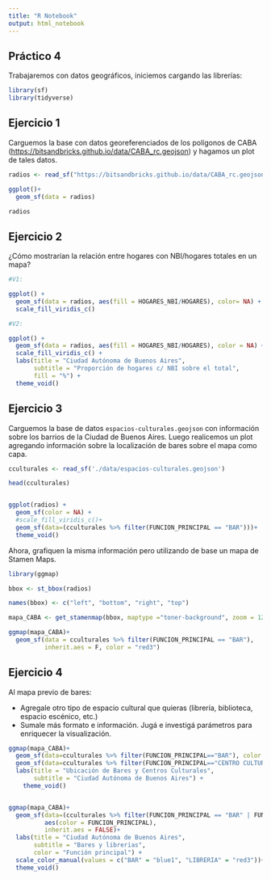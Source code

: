 ```yaml
---
title: "R Notebook"
output: html_notebook
---
```


## Práctico 4

Trabajaremos con datos geográficos, iniciemos cargando las librerías:

```r
library(sf)
library(tidyverse)
```

## Ejercicio 1

Carguemos la base con datos georeferenciados de los polígonos de CABA (<https://bitsandbricks.github.io/data/CABA_rc.geojson>) y hagamos un plot de tales datos.

```r
radios <- read_sf("https://bitsandbricks.github.io/data/CABA_rc.geojson")

ggplot()+
  geom_sf(data = radios)
```
```r
radios
```

## Ejercicio 2

¿Cómo mostrarían la relación entre hogares con NBI/hogares totales en un mapa?

```r
#V1: 

ggplot() + 
  geom_sf(data = radios, aes(fill = HOGARES_NBI/HOGARES), color= NA) +
  scale_fill_viridis_c()

#V2: 

ggplot() +
  geom_sf(data = radios, aes(fill = HOGARES_NBI/HOGARES), color = NA) +
  scale_fill_viridis_c() +
  labs(title = "Ciudad Autónoma de Buenos Aires",
       subtitle = "Proporción de hogares c/ NBI sobre el total",
       fill = "%") + 
  theme_void()

```

## Ejercicio 3

Carguemos la base de datos `espacios-culturales.geojson` con información sobre los barrios de la Ciudad de Buenos Aires. Luego realicemos un plot agregando información sobre la localización de bares sobre el mapa como capa.

```r
cculturales <- read_sf('./data/espacios-culturales.geojson')

head(cculturales)


ggplot(radios) +
  geom_sf(color = NA) +
  #scale_fill_viridis_c()+
  geom_sf(data=(cculturales %>% filter(FUNCION_PRINCIPAL == "BAR")))+
  theme_void()


```

Ahora, grafiquen la misma información pero utilizando de base un mapa de Stamen Maps. 

```r
library(ggmap)

bbox <- st_bbox(radios)

names(bbox) <- c("left", "bottom", "right", "top")

mapa_CABA <- get_stamenmap(bbox, maptype ="toner-background", zoom = 12)

ggmap(mapa_CABA)+
  geom_sf(data = cculturales %>% filter(FUNCION_PRINCIPAL == "BAR"), 
          inherit.aes = F, color = "red3")
```

## Ejercicio 4

Al mapa previo de bares:

-   Agregale otro tipo de espacio cultural que quieras (librería, biblioteca, espacio escénico, etc.)
-   Sumale más formato e información. Jugá e investigá parámetros para enriquecer la visualización.

```r

ggmap(mapa_CABA)+
  geom_sf(data=cculturales %>% filter(FUNCION_PRINCIPAL=="BAR"), color ="red3", inherit.aes = FALSE)+
  geom_sf(data=cculturales %>% filter(FUNCION_PRINCIPAL=="CENTRO CULTURAL"), color="blue3", inherit.aes = FALSE)+
  labs(title = "Ubicación de Bares y Centros Culturales",
       subtitle = "Ciudad Autónoma de Buenos Aires") +
    theme_void()


ggmap(mapa_CABA)+
  geom_sf(data=(cculturales %>% filter(FUNCION_PRINCIPAL == "BAR" | FUNCION_PRINCIPAL == "LIBRERIA")), 
          aes(color = FUNCION_PRINCIPAL),
          inherit.aes = FALSE)+
  labs(title = "Ciudad Autónoma de Buenos Aires",
       subtitle = "Bares y librerias",
       color = "Función principal") + 
  scale_color_manual(values = c("BAR" = "blue1", "LIBRERIA" = "red3"))+
  theme_void()

```



